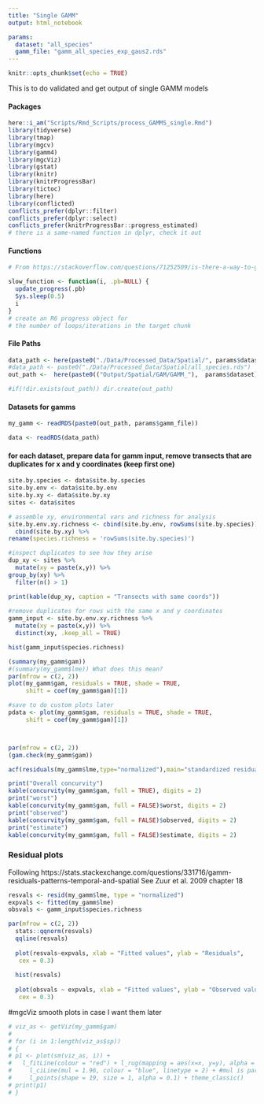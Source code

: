 ```yaml
---
title: "Single GAMM"
output: html_notebook

params:
  dataset: "all_species"
  gamm_file: "gamm_all_species_exp_gaus2.rds"
---
```


```r
knitr::opts_chunk$set(echo = TRUE)
```


This is to do validated and get output of single GAMM models

#### Packages
```r
here::i_am("Scripts/Rmd_Scripts/process_GAMMS_single.Rmd")
library(tidyverse)
library(tmap)
library(mgcv)
library(gamm4)
library(mgcViz)
library(gstat)
library(knitr)
library(knitrProgressBar)
library(tictoc)
library(here)
library(conflicted)
conflicts_prefer(dplyr::filter)
conflicts_prefer(dplyr::select)
conflicts_prefer(knitrProgressBar::progress_estimated)
# there is a same-named function in dplyr, check it out
```
#### Functions
```r
# From https://stackoverflow.com/questions/71252509/is-there-a-way-to-get-progress-information-whan-a-chunk-is-running-in-rmarkdown

slow_function <- function(i, .pb=NULL) {  
  update_progress(.pb)  
  Sys.sleep(0.5)  
  i  
}
# create an R6 progress object for
# the number of loops/iterations in the target chunk
```

#### File Paths
```r

data_path <- here(paste0("./Data/Processed_Data/Spatial/", params$dataset, ".rds"))
#data_path <- paste0("./Data/Processed_Data/Spatial/all_species.rds")
out_path <-  here(paste0(("Output/Spatial/GAM/GAMM_"),  params$dataset), "/")

#if(!dir.exists(out_path)) dir.create(out_path)
```

#### Datasets for gamms
```r
my_gamm <- readRDS(paste0(out_path, params$gamm_file))

data <- readRDS(data_path)
```


#### for each dataset, prepare data for gamm input, remove transects that are duplicates for x and y coordinates (keep first one)
```r
site.by.species <- data$site.by.species
site.by.env <- data$site.by.env
site.by.xy <- data$site.by.xy
sites <- data$sites

# assemble xy, environmental vars and richness for analysis
site.by.env.xy.richness <- cbind(site.by.env, rowSums(site.by.species)) %>%
  cbind(site.by.xy) %>%
rename(species.richness = 'rowSums(site.by.species)')

#inspect duplicates to see how they arise
dup_xy <- sites %>%
  mutate(xy = paste(x,y)) %>%
group_by(xy) %>% 
  filter(n() > 1)

print(kable(dup_xy, caption = "Transects with same coords"))
  
#remove duplicates for rows with the same x and y coordinates
gamm_input <- site.by.env.xy.richness %>%
  mutate(xy = paste(x,y)) %>%
  distinct(xy, .keep_all = TRUE)

hist(gamm_input$species.richness)
```



```r
(summary(my_gamm$gam))
#(summary(my_gamm$lme)) What does this mean?
par(mfrow = c(2, 2))
plot(my_gamm$gam, residuals = TRUE, shade = TRUE, 
     shift = coef(my_gamm$gam)[1])

#save to do custom plots later
pdata <- plot(my_gamm$gam, residuals = TRUE, shade = TRUE, 
     shift = coef(my_gamm$gam)[1])



par(mfrow = c(2, 2))
(gam.check(my_gamm$gam))

acf(residuals(my_gamm$lme,type="normalized"),main="standardized residual ACF")

print("Overall concurvity")
kable(concurvity(my_gamm$gam, full = TRUE), digits = 2)
print("worst")
kable(concurvity(my_gamm$gam, full = FALSE)$worst, digits = 2)
print("observed")
kable(concurvity(my_gamm$gam, full = FALSE)$observed, digits = 2)
print("estimate")
kable(concurvity(my_gamm$gam, full = FALSE)$estimate, digits = 2)
```
### Residual plots 
Following https://stats.stackexchange.com/questions/331716/gamm-residuals-patterns-temporal-and-spatial
See Zuur et al. 2009 chapter 18
```r
resvals <- resid(my_gamm$lme, type = "normalized")
expvals <- fitted(my_gamm$lme)
obsvals <- gamm_input$species.richness

par(mfrow = c(2, 2))
  stats::qqnorm(resvals)
  qqline(resvals)
  
  plot(resvals~expvals, xlab = "Fitted values", ylab = "Residuals",
   cex = 0.3)
  
  hist(resvals)
  
  plot(obsvals ~ expvals, xlab = "Fitted values", ylab = "Observed values",
   cex = 0.3)
```
#mgcViz smooth plots in case I want them later
```r

# viz_as <- getViz(my_gamm$gam)
# 
# for (i in 1:length(viz_as$sp))
# {
# p1 <- plot(sm(viz_as, i)) +
#   l_fitLine(colour = "red") + l_rug(mapping = aes(x=x, y=y), alpha = 0.8) +
#     l_ciLine(mul = 1.96, colour = "blue", linetype = 2) + #mul is parameter to multiply SE for CL
#     l_points(shape = 19, size = 1, alpha = 0.1) + theme_classic()
# print(p1)
# }

```


